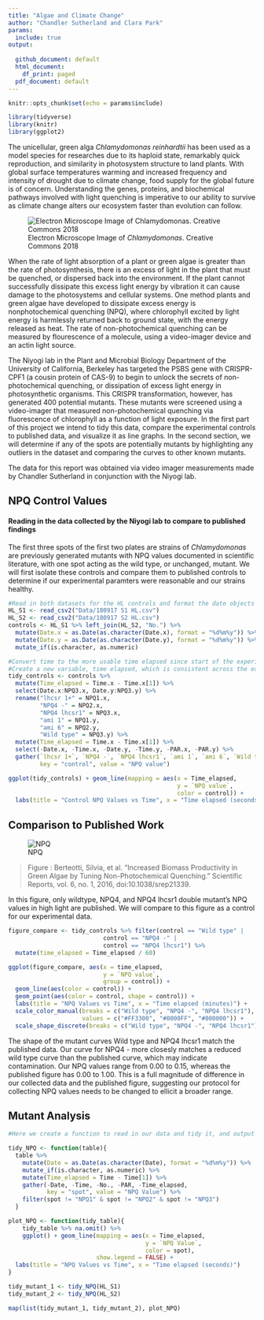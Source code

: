 ---
title: "Algae and Climate Change"
author: "Chandler Sutherland and Clara Park"
params:
  include: true
output:
  
  github_document: default
  html_document:
    df_print: paged
  pdf_document: default
---

```{r setup, include=FALSE, warning = FALSE}
knitr::opts_chunk$set(echo = params$include)
```


```{r, message = FALSE}
library(tidyverse)
library(knitr)
library(ggplot2)
```

The unicellular, green alga _Chlamydomonas reinhardtii_ has been used as a model species for researches due to its haploid state, remarkably quick reproduction, and similarity in photosystem structure to land plants. With global surface temperatures warming and increased frequency and intensity of drought due to climate change, food supply for the global future is of concern. Understanding the genes, proteins, and biochemical pathways involved with light quenching is imperative to our ability to survive as climate change alters our ecosystem faster than evolution can follow. 

![Electron Microscope Image of _Chlamydomonas_. Creative Commons 2018](Chlamy_img.jpg)


When the rate of light absorption of a plant or green algae is greater than the rate of photosynthesis, there is an excess of light in the plant that must be quenched, or dispersed back into the environment. If the plant cannot successfully dissipate this excess light energy by vibration it can cause damage to the photosystems and cellular systems. One method plants and green algae have developed to dissipate excess energy is nonphotochemical quenching (NPQ), where chlorophyll excited by light energy is harmlessly returned back to ground state, with the energy released as heat. The rate of non-photochemical quenching can be measured by flourescence of a molecule, using a video-imager device and an actin light source.

The Niyogi lab in the Plant and Microbial Biology Department of the University of California, Berkeley has targeted the PSBS gene with CRISPR-CPF1 (a cousin protein of CAS-9) to begin to unlock the secrets of non-photochemical quenching, or dissipation of excess light energy in photosynthetic organisms. This CRISPR transformation, however, has generated 400 potential mutants. These mutants were screened using a video-imager that measured non-photochemical quenching via fluorescence of chlorophyll as a function of light exposure. In the first part of this project we intend to tidy this data, compare the experimental controls to published data, and visualize it as line graphs. In the second section, we will determine if any of the spots are potentially mutants by highlighting any outliers in the dataset and comparing the curves to other known mutants. 

The data for this report was obtained via video imager measurements made by Chandler Sutherland in conjunction with the Niyogi lab. 


## NPQ Control Values 
#### Reading in the data collected by the Niyogi lab to compare to published findings  

The first three spots of the first two plates are strains of _Chlamydomonas_  are previously generated mutants with NPQ values documented in scientific literature, with one spot acting as the wild type, or unchanged, mutant. We will first isolate these controls and compare them to published controls to determine if our experimental paramters were reasonable and our strains healthy. 
```{r, warning=FALSE, message=FALSE}
#Read in both datasets for the HL controls and format the date objects correctly 
HL_S1 <- read_csv2("Data/180917 S1 HL.csv")
HL_S2 <- read_csv2("Data/180917 S2 HL.csv")
controls <- HL_S1 %>% left_join(HL_S2, "No.") %>%
  mutate(Date.x = as.Date(as.character(Date.x), format = "%d%m%y")) %>%
  mutate(Date.y = as.Date(as.character(Date.y), format = "%d%m%y")) %>%
  mutate_if(is.character, as.numeric)

#Convert time to the more usable time elapsed since start of the experiment, and tidy the data 
#Create a new variable, time elapsed, which is consistent across the experiments to allow for comparison across time points 
tidy_controls <- controls %>%
  mutate(Time_elapsed = Time.x - Time.x[1]) %>%
  select(Date.x:NPQ3.x, Date.y:NPQ3.y) %>%
  rename("lhcsr 1+" = NPQ1.x,
         "NPQ4 -" = NPQ2.x,
         "NPQ4 lhcsr1" = NPQ3.x,
         "ami 1" = NPQ1.y,
         "ami 6" = NPQ2.y,
         "Wild type" = NPQ3.y) %>%
  mutate(Time_elapsed = Time.x - Time.x[1]) %>%
  select(-Date.x, -Time.x, -Date.y, -Time.y, -PAR.x, -PAR.y) %>%
  gather(`lhcsr 1+`, `NPQ4 -`, `NPQ4 lhcsr1`, `ami 1`, `ami 6`, `Wild type`,
         key = "control", value = "NPQ value")
```

```{r, message = FALSE, warning = FALSE}
ggplot(tidy_controls) + geom_line(mapping = aes(x = Time_elapsed,
                                                y = `NPQ value`,
                                                color = control)) +
  labs(title = "Control NPQ Values vs Time", x = "Time elapsed (seconds)")
```

## Comparison to Published Work 

![NPQ](NPQ_figure.jpg)

> Figure : Berteotti, Silvia, et al. “Increased Biomass Productivity in Green Algae by Tuning Non-Photochemical Quenching.” Scientific Reports, vol. 6, no. 1, 2016, doi:10.1038/srep21339.




In this figure, only wildtype, NPQ4, and NPQ4 lhcsr1 double mutant's NPQ values in high light are published. We will compare to this figure as a control for our experimental data. 

```{r, message = FALSE, warning=FALSE}
figure_compare <- tidy_controls %>% filter(control == "Wild type" |
                           control == "NPQ4 -" |
                           control == "NPQ4 lhcsr1") %>%
  mutate(time_elapsed = Time_elapsed / 60)

ggplot(figure_compare, aes(x = time_elapsed,
                           y = `NPQ value`,
                           group = control)) +
  geom_line(aes(color = control)) +
  geom_point(aes(color = control, shape = control)) +
  labs(title = "NPQ Values vs Time", x = "Time elapsed (minutes)") +
  scale_color_manual(breaks = c("Wild type", "NPQ4 -", "NPQ4 lhcsr1"),
                     values = c("#FF3300", "#0000FF", "#000000")) +
  scale_shape_discrete(breaks = c("Wild type", "NPQ4 -", "NPQ4 lhcsr1"))

```
The shape of the mutant curves Wild type and NPQ4 lhcsr1 match the published data. Our curve for NPQ4 - more closesly matches a reduced wild type curve than the published curve, which may indicate contamination. Our NPQ values range from 0.00 to 0.15, whereas the published figure has 0.00 to 1.00. This is a full magnitude of difference in our collected data and the published figure, suggesting our protocol for collecting NPQ values needs to be changed to ellicit a broader range. 
 
## Mutant Analysis 

```{r, warning = FALSE, message = FALSE}
#Here we create a function to read in our data and tidy it, and output a plot 

tidy_NPQ <- function(table){
  table %>%
    mutate(Date = as.Date(as.character(Date), format = "%d%m%y")) %>%
    mutate_if(is.character, as.numeric) %>%
    mutate(Time_elapsed = Time - Time[1]) %>%
    gather(-Date, -Time, -No., -PAR, -Time_elapsed,
           key = "spot", value = "NPQ Value") %>%
    filter(spot != "NPQ1" & spot != "NPQ2" & spot != "NPQ3")
  }

plot_NPQ <- function(tidy_table){
    tidy_table %>% na.omit() %>%
    ggplot() + geom_line(mapping = aes(x = Time_elapsed,
                                       y = `NPQ Value`,
                                       color = spot),
                         show.legend = FALSE) +
  labs(title = "NPQ Values vs Time", x = "Time elapsed (seconds)")
}

tidy_mutant_1 <- tidy_NPQ(HL_S1)
tidy_mutant_2 <- tidy_NPQ(HL_S2)

map(list(tidy_mutant_1, tidy_mutant_2), plot_NPQ)
```



